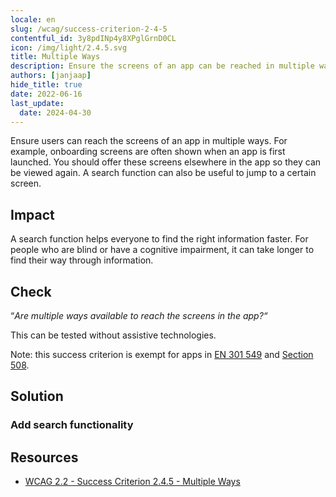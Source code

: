 ```yaml
---
locale: en
slug: /wcag/success-criterion-2-4-5
contentful_id: 3y8pdINp4y8XPglGrnD0CL
icon: /img/light/2.4.5.svg
title: Multiple Ways
description: Ensure the screens of an app can be reached in multiple ways.
authors: [janjaap]
hide_title: true
date: 2022-06-16
last_update:
  date: 2024-04-30
---
```


<Hero
  title="Multiple Ways"
  image="/img/light/2.4.5.svg"
  alt="WCAG 2.4.5 - Logo"
  prefix="Success Criterion 2.4.5"
  suffix="Level AA"
/>

Ensure users can reach the screens of an app in multiple ways. For example, onboarding screens are often shown when an app is first launched. You should offer these screens elsewhere in the app so they can be viewed again. A search function can also be useful to jump to a certain screen.

## Impact

A search function helps everyone to find the right information faster. For people who are blind or have a cognitive impairment, it can take longer to find their way through information.

## Check

“*Are multiple ways available to reach the screens in the app?“*

This can be tested without assistive technologies.

Note: this success criterion is exempt for apps in [EN 301 549](/en/guidelines/en-301-549) and [Section 508](/en/guidelines/section-508).

## Solution

### Add search functionality

<CodeSample id="screen-search" locale="en"/>

## Resources

- [WCAG 2.2 - Success Criterion 2.4.5 - Multiple Ways](https://www.w3.org/TR/WCAG22/#multiple-ways)
